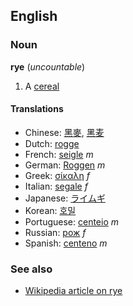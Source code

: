 ==English==
===Noun===
'''rye''' (''uncountable'')

# A [[cereal]]

====Translations====
*Chinese: [[黑麥]], [[黑麦]]
*Dutch: [[rogge]]
*French: [[seigle]] ''m''
*German: [[Roggen]] ''m''
*Greek: [[σίκαλη]] ''f''
*Italian: [[segale]] ''f''
*Japanese: [[ライムギ]]
*Korean: [[호밀]]
*Portuguese: [[centeio]] ''m''
*Russian: [[рож]] ''f''
*Spanish: [[centeno]] ''m''

===See also===
*[[w:Rye|Wikipedia article on rye]]